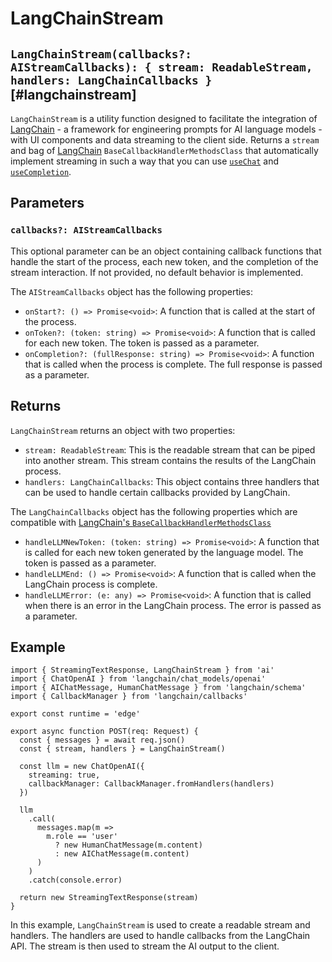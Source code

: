 # LangChainStream

## `LangChainStream(callbacks?: AIStreamCallbacks): { stream: ReadableStream, handlers: LangChainCallbacks }` [#langchainstream]

`LangChainStream` is a utility function designed to facilitate the integration of [LangChain](https://js.langchain.com/docs) - a framework for engineering prompts for AI language models - with UI components and data streaming to the client side. Returns a `stream` and bag of [LangChain](js.langchain.com/docs) `BaseCallbackHandlerMethodsClass` that automatically implement streaming in such a way that you can use [`useChat`](./use-chat) and [`useCompletion`](./use-completion).

## Parameters

### `callbacks?: AIStreamCallbacks`

This optional parameter can be an object containing callback functions that handle the start of the process, each new token, and the completion of the stream interaction. If not provided, no default behavior is implemented.

The `AIStreamCallbacks` object has the following properties:

- `onStart?: () => Promise<void>`: A function that is called at the start of the process.
- `onToken?: (token: string) => Promise<void>`: A function that is called for each new token. The token is passed as a parameter.
- `onCompletion?: (fullResponse: string) => Promise<void>`: A function that is called when the process is complete. The full response is passed as a parameter.

## Returns

`LangChainStream` returns an object with two properties:

- `stream: ReadableStream`: This is the readable stream that can be piped into another stream. This stream contains the results of the LangChain process.
- `handlers: LangChainCallbacks`: This object contains three handlers that can be used to handle certain callbacks provided by LangChain.

The `LangChainCallbacks` object has the following properties which are compatible with [LangChain's `BaseCallbackHandlerMethodsClass`](https://js.langchain.com/docs)

- `handleLLMNewToken: (token: string) => Promise<void>`: A function that is called for each new token generated by the language model. The token is passed as a parameter.
- `handleLLMEnd: () => Promise<void>`: A function that is called when the LangChain process is complete.
- `handleLLMError: (e: any) => Promise<void>`: A function that is called when there is an error in the LangChain process. The error is passed as a parameter.

## Example

```tsx filename="app/api/chat/route.ts"
import { StreamingTextResponse, LangChainStream } from 'ai'
import { ChatOpenAI } from 'langchain/chat_models/openai'
import { AIChatMessage, HumanChatMessage } from 'langchain/schema'
import { CallbackManager } from 'langchain/callbacks'

export const runtime = 'edge'

export async function POST(req: Request) {
  const { messages } = await req.json()
  const { stream, handlers } = LangChainStream()

  const llm = new ChatOpenAI({
    streaming: true,
    callbackManager: CallbackManager.fromHandlers(handlers)
  })

  llm
    .call(
      messages.map(m =>
        m.role == 'user'
          ? new HumanChatMessage(m.content)
          : new AIChatMessage(m.content)
      )
    )
    .catch(console.error)

  return new StreamingTextResponse(stream)
}
```

In this example, `LangChainStream` is used to create a readable stream and handlers. The handlers are used to handle callbacks from the LangChain API. The stream is then used to stream the AI output to the client.
